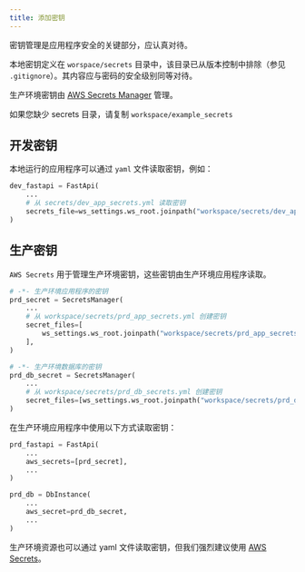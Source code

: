 ```yaml
---
title: 添加密钥
---
```


密钥管理是应用程序安全的关键部分，应认真对待。

本地密钥定义在 `worspace/secrets` 目录中，该目录已从版本控制中排除（参见 `.gitignore`）。其内容应与密码的安全级别同等对待。

生产环境密钥由 [AWS Secrets Manager](https://docs.aws.amazon.com/secretsmanager/latest/userguide/intro.html) 管理。

<Note>

如果您缺少 secrets 目录，请复制 `workspace/example_secrets`

</Note>

## 开发密钥

本地运行的应用程序可以通过 `yaml` 文件读取密钥，例如：

```python dev_resources.py
dev_fastapi = FastApi(
    ...
    # 从 secrets/dev_app_secrets.yml 读取密钥
    secrets_file=ws_settings.ws_root.joinpath("workspace/secrets/dev_app_secrets.yml"),
)
```

## 生产密钥

`AWS Secrets` 用于管理生产环境密钥，这些密钥由生产环境应用程序读取。

```python prd_resources.py
# -*- 生产环境应用程序的密钥
prd_secret = SecretsManager(
    ...
    # 从 workspace/secrets/prd_app_secrets.yml 创建密钥
    secret_files=[
        ws_settings.ws_root.joinpath("workspace/secrets/prd_app_secrets.yml")
    ],
)

# -*- 生产环境数据库的密钥
prd_db_secret = SecretsManager(
    ...
    # 从 workspace/secrets/prd_db_secrets.yml 创建密钥
    secret_files=[ws_settings.ws_root.joinpath("workspace/secrets/prd_db_secrets.yml")],
)
```

在生产环境应用程序中使用以下方式读取密钥：

<CodeGroup>

```python FastApi
prd_fastapi = FastApi(
    ...
    aws_secrets=[prd_secret],
    ...
)
```

```python RDS
prd_db = DbInstance(
    ...
    aws_secret=prd_db_secret,
    ...
)
```

</CodeGroup>

生产环境资源也可以通过 yaml 文件读取密钥，但我们强烈建议使用 [AWS Secrets](https://docs.aws.amazon.com/secretsmanager/latest/userguide/intro.html)。